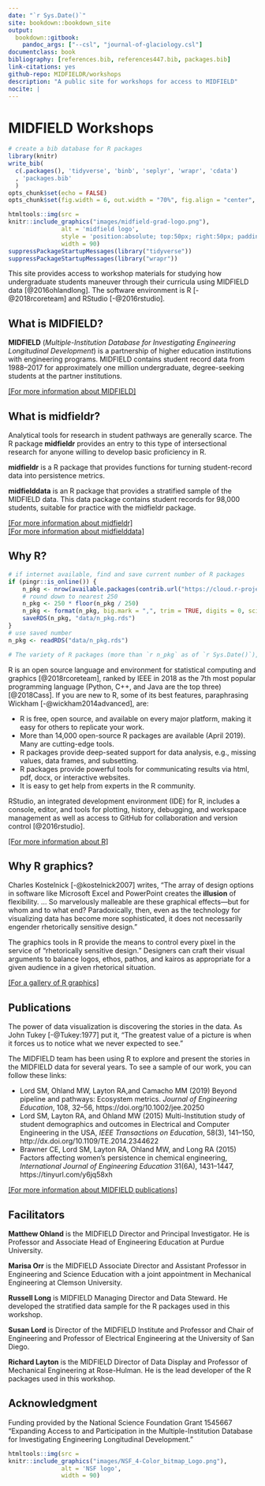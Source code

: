 ```yaml
--- 
date: "`r Sys.Date()`"
site: bookdown::bookdown_site
output: 
  bookdown::gitbook:
    pandoc_args: ["--csl", "journal-of-glaciology.csl"]
documentclass: book
bibliography: [references.bib, references447.bib, packages.bib]
link-citations: yes
github-repo: MIDFIELDR/workshops
description: "A public site for workshops for access to MIDFIELD"
nocite: | 
---
```


# MIDFIELD Workshops {- #midfield-workshops}

```r
# create a bib database for R packages
library(knitr)
write_bib(
  c(.packages(), 'tidyverse', 'binb', 'seplyr', 'wrapr', 'cdata')
  , 'packages.bib'
  )
opts_chunk$set(echo = FALSE)
opts_chunk$set(fig.width = 6, out.width = "70%", fig.align = "center", fig.asp = 0.618, comment = "#>")
```



```r
htmltools::img(src = 
knitr::include_graphics("images/midfield-grad-logo.png"), 
               alt = 'midfield logo', 
               style = 'position:absolute; top:50px; right:50px; padding:0px;',
               width = 90)
suppressPackageStartupMessages(library("tidyverse"))
suppressPackageStartupMessages(library("wrapr"))
```


This site provides access to workshop materials for studying how undergraduate students maneuver through their curricula using MIDFIELD data  [@2016ohlandlong]. The software environment is R [-@2018rcoreteam] and RStudio [-@2016rstudio]. 

## What is MIDFIELD? {-}

**MIDFIELD** (*Multiple-Institution Database for Investigating Engineering Longitudinal Development*) is a partnership of higher education institutions with engineering programs. MIDFIELD contains student record data from 1988--2017 for approximately one million undergraduate, degree-seeking students at the partner institutions.

[[For more information about MIDFIELD]](https://engineering.purdue.edu/MIDFIELD){target="_blank"}



## What is midfieldr? {-}

Analytical tools for research in student pathways are generally scarce. The R package **midfieldr** provides an entry to this type of intersectional research for anyone willing to develop basic proficiency in R. 

**midfieldr** is a R package that provides functions for turning student-record data into persistence metrics. 

**midfielddata** is an R package that provides a stratified sample of the MIDFIELD data. This data package contains student records for 98,000 students, suitable for practice with the midfieldr package. 


[[For more information about midfieldr]](https://midfieldr.github.io/midfieldr/)    
[[For more information about midfielddata]](https://midfieldr.github.io/midfielddata/)    





## Why R? {-}

```r
# if internet available, find and save current number of R packages
if (pingr::is_online()) {
	n_pkg <- nrow(available.packages(contrib.url("https://cloud.r-project.org/")))
	# round down to nearest 250
	n_pkg <- 250 * floor(n_pkg / 250)
	n_pkg <- format(n_pkg, big.mark = ",", trim = TRUE, digits = 0, scientific = FALSE)
	saveRDS(n_pkg, "data/n_pkg.rds")
}
# use saved number 
n_pkg <- readRDS("data/n_pkg.rds")

# The variety of R packages (more than `r n_pkg` as of `r Sys.Date()`), many of them cutting edge tools.
```




R is an open source language and environment for statistical computing and graphics [@2018rcoreteam], ranked by IEEE in 2018 as the 7th most popular programming language (Python, C++, and Java are the top three) [@2018Cass]. If you are new to R, some of its best features, paraphrasing Wickham  [-@wickham2014advanced], are: 


- R is free, open source, and available on every major platform, making it easy for others to replicate your work.
- More than 14,000 open-source R packages are available (April 2019). Many are cutting-edge tools. 
- R packages provide deep-seated support for data analysis, e.g., missing values, data frames, and subsetting.
- R packages provide powerful tools for communicating results via html, pdf, docx, or interactive websites.
- It is easy to get help from experts in the R community.


RStudio, an integrated development environment (IDE) for R, includes a console, editor, and tools for plotting, history, debugging, and workspace management as well as access to GitHub for collaboration and version control  [@2016rstudio]. 



[[For more information about R]](https://www.r-project.org/)     


## Why R graphics? {-}

Charles Kostelnick [-@kostelnick2007] writes, "The array of design options in software like Microsoft Excel and PowerPoint creates the **illusion** of flexibility. ... So marvelously malleable are these graphical effects---but for whom and to what end? Paradoxically, then, even as the technology for visualizing data has become more sophisticated, it does not necessarily engender rhetorically sensitive design."

The graphics tools in R provide the means to control every pixel in the service of "rhetorically sensitive design." Designers can craft their visual arguments to balance  logos, ethos, pathos, and kairos as appropriate for a given audience in a given rhetorical situation. 

[[For a gallery of R graphics]](https://www.r-graph-gallery.com/)  






## Publications {-} 

The power of data visualization is discovering the stories in the data. As John Tukey [-@Tukey:1977] put it, "The greatest value of a picture is when it forces us to notice what we never expected to see." 

The MIDFIELD team has been using R to explore and present the stories in the MIDFIELD data for several years. To see a sample of our work, you can follow these links: 

- Lord SM, Ohland MW, Layton RA,and Camacho MM (2019) Beyond pipeline and pathways: Ecosystem metrics. *Journal of Engineering Education*, 108, 32--56,  https://doi.org/10.1002/jee.20250 
- Lord SM, Layton RA, and Ohland MW (2015) Multi-Institution study of student demographics and outcomes in Electrical and Computer Engineering in the USA, *IEEE Transactions on Education*, 58(3), 141--150,  http://dx.doi.org/10.1109/TE.2014.2344622  
- Brawner CE, Lord SM,  Layton RA, Ohland MW, and Long RA (2015) Factors affecting women's persistence in chemical engineering, *International Journal of Engineering Education* 31(6A), 1431--1447, https://tinyurl.com/y6jq58xh  


[[For more information about MIDFIELD publications]](https://engineering.purdue.edu/MIDFIELD/papers_presentations.html)  





## Facilitators {-}

**Matthew Ohland** is the MIDFIELD Director and Principal Investigator. He is Professor and Associate Head of Engineering Education at Purdue University.

**Marisa Orr** is the MIDFIELD Associate Director and Assistant Professor in Engineering and Science Education with a joint appointment in Mechanical Engineering at Clemson University. 

**Russell Long** is MIDFIELD Managing Director and Data Steward. He developed the stratified data sample for the R packages used in this workshop.

**Susan Lord** is Director of the MIDFIELD Institute and Professor and Chair of Engineering and Professor of Electrical Engineering at the University of San Diego.

**Richard Layton** is the MIDFIELD Director of Data Display and Professor of Mechanical Engineering at Rose-Hulman. He is the lead developer of the R packages used in this workshop.











## Acknowledgment {-}

Funding provided by the National Science Foundation Grant 1545667 "Expanding Access to and Participation in the Multiple-Institution Database for Investigating Engineering Longitudinal Development." 

```r
htmltools::img(src = 
knitr::include_graphics("images/NSF_4-Color_bitmap_Logo.png"), 
               alt = 'NSF logo', 
               width = 90)
```

